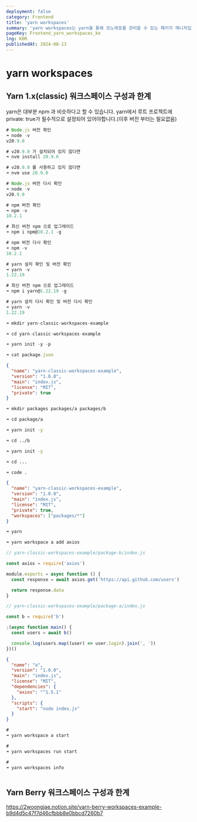 ```yaml
---
deployment: false
category: Frontend
title: 'yarn workspaces'
summary: 'yarn workspaces는 yarn을 통해 모노레포를 관리할 수 있는 패키지 매니저입니다.'
pageKey: Frontend_yarn_workspaces_ko
lng: KOR
publishedAt: 2024-08-13
---
```


# yarn workspaces

## Yarn 1.x(classic) 워크스페이스 구성과 한계

yarn은 대부분 npm 과 비슷하다고 할 수 있습니다. yarn에서 루트 프로젝트에 private: true가 필수적으로 설정되어 있어야합니다.(이후 버전 부터는 필요없음)

```typescript title="Yarn Classic" showLineNumbers
# Node.js 버전 확인
➜ node -v
v20.9.0

# v20.9.0 가 설치되어 있지 않다면
➜ nvm install 20.9.0

# v20.9.0 를 사용하고 있지 않다면
➜ nvm use 20.9.0

# Node.js 버전 다시 확인
➜ node -v
v20.9.0
```

```typescript title="Yarn Classic" showLineNumbers
# npm 버전 확인
➜ npm -v
10.2.1

# 최신 버전 npm 으로 업그레이드
➜ npm i npm@10.2.1 -g

# npm 버전 다시 확인
➜ npm -v
10.2.1
```

```typescript title="Yarn Classic" showLineNumbers
# yarn 설치 확인 및 버전 확인
➜ yarn -v
1.22.19

# 최신 버전 npm 으로 업그레이드
➜ npm i yarn@1.22.19 -g

# yarn 설치 다시 확인 및 버전 다시 확인
➜ yarn -v
1.22.19
```

```typescript title="Yarn Classic" showLineNumbers
➜ mkdir yarn-classic-workspaces-example

➜ cd yarn-classic-workspaces-example

➜ yarn init -y -p

➜ cat package.json
```

```json title="Yarn Classic" showLineNumbers
{
  "name": "yarn-classic-workspaces-example",
  "version": "1.0.0",
  "main": "index.js",
  "license": "MIT",
  "private": true
}
```

```bash title="Yarn Classic" showLineNumbers
➜ mkdir packages packages/a packages/b

➜ cd package/a

➜ yarn init -y

➜ cd ../b

➜ yarn init -y

➜ cd ...

➜ code .
```

```json title="Yarn Classic" showLineNumbers
{
  "name": "yarn-classic-workspaces-example",
  "version": "1.0.0",
  "main": "index.js",
  "license": "MIT",
  "private": true,
  "workspaces": ["packages/*"]
}
```

```typescript title="Yarn Classic" showLineNumbers
➜ yarn
```

```typescript title="Yarn Classic" showLineNumbers
➜ yarn workspace a add axios
```

```typescript title="Yarn Classic" showLineNumbers
// yarn-classic-workspaces-example/package-b/index.js

const axios = require('axios')

module.exports = async function () {
  const response = await axios.get('https://api.github.com/users')

  return response.data
}
```

```typescript title="Yarn Classic" showLineNumbers
// yarn-classic-workspaces-example/package-a/index.js

const b = require('b')

;(async function main() {
  const users = await b()

  console.log(users.map((user) => user.login).join(', '))
})()
```

```json title="Yarn Classic" showLineNumbers
{
  "name": "a",
  "version": "1.0.0",
  "main": "index.js",
  "license": "MIT",
  "dependencies": {
    "axios": "^1.5.1"
  },
  "scripts": {
    "start": "node index.js"
  }
}
```

```typescript title="Yarn Classic" showLineNumbers
#
➜ yarn workspace a start

#
➜ yarn workspaces run start
```

```typescript title="Yarn Classic" showLineNumbers
#
➜ yarn workspaces info
```

```typescript title="Yarn Classic" showLineNumbers

```

## Yarn Berry 워크스페이스 구성과 한계

https://2woongjae.notion.site/yarn-berry-workspaces-example-b9d4d5c47f7d46cfbbb8e0bbcd7260b7

